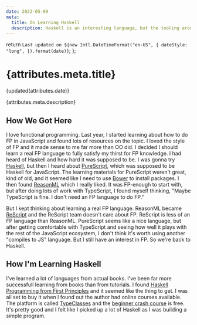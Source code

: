 ```yaml
---
date: 2022-05-09
meta:
  title: On Learning Haskell
  description: Haskell is an interesting language, but the tooling around it isn't as nice as TypeScript's.
---
```


  return `Last updated on ${new Intl.DateTimeFormat("en-US", {
    dateStyle: "long",
  }).format(date)}`;
};

<h1 className="!mb-2">{attributes.meta.title}</h1>

<div className="not-prose text-gray-500">{updated(attributes.date)}</div>

<p className="lead">{attributes.meta.description}</p>

## How We Got Here

I love functional programming. Last year, I started learning about how to do FP in JavaScript and found lots of resources on the topic. I loved the style of FP and it made sense to me far more than OO did. I decided I should learn a real FP language to fully satisfy my thirst for FP knowledge. I had heard of Haskell and how hard it was supposed to be. I was gonna try [Haskell][], but then I heard about [PureScript][], which was supposed to be Haskell for JavaScript. The learning materials for PureScript weren't great, kind of old, and it seemed like I need to use [Bower][] to install packages. I then found [ReasonML][] which I really liked. It was FP-enough to start with, but after doing lots of work with TypeScript, I found myself thinking, "Maybe TypeScript is fine. I don't need an FP language to do FP."

But I kept thinking about learning a real FP language. ReasonML became [ReScript][] and the ReScript team doesn't care about FP. ReScript is less of an FP language than ReasonML. PureScript seems like a nice language, but after getting comfortable with TypeScript and seeing how well it plays with the rest of the JavaScript ecosystem, I don't think it's worth using another "compiles to JS" language. But I still have an interest in FP. So we're back to Haskell.

## How I'm Learning Haskell

I've learned a lot of languages from actual books. I've been far more successfull learning from books than from tutorials. I found [Haskell Programming from First Principles][haskellbook] and it seemed like the thing to get. I was all set to buy it when I found out the author had online courses available. The platform is called [TypeClasses][] and the [beginner crash course][] is free. It's pretty good and I felt like I picked up a lot of Haskell as I was building a simple program.

[purescript]: https://www.purescript.org/
[bower]: https://bower.io/
[reasonml]: https://reasonml.github.io/
[haskell]: https://www.haskell.org/
[rescript]: https://www.rescript-lang.org
[haskellbook]: https://haskellbook.com/
[typeclasses]: https://www.typeclasses.com
[beginner crash course]: https://typeclasses.com/beginner-crash-course
